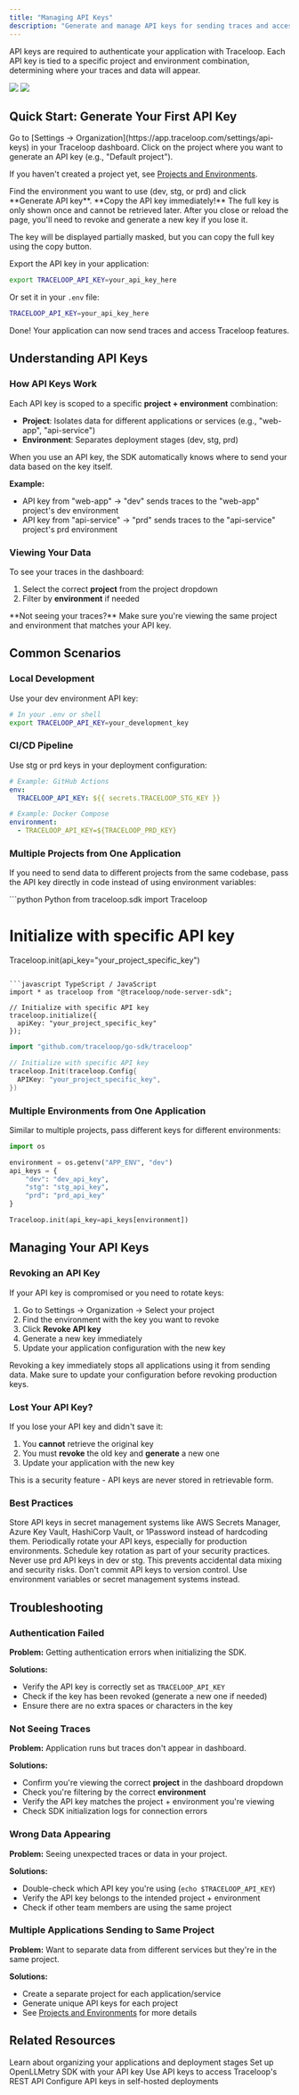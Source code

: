 ```yaml
---
title: "Managing API Keys"
description: "Generate and manage API keys for sending traces and accessing Traceloop features"
---
```


API keys are required to authenticate your application with Traceloop. Each API key is tied to a specific project and environment combination, determining where your traces and data will appear.

<Frame>
  <img className="block dark:hidden" src="/img/settings/project-light.png" />
  <img className="hidden dark:block" src="/img/settings/project-dark.png" />
</Frame>

## Quick Start: Generate Your First API Key

<Steps>
<Step title="Navigate to Settings">
Go to [Settings → Organization](https://app.traceloop.com/settings/api-keys) in your Traceloop dashboard.
</Step>

<Step title="Select Your Project">
Click on the project where you want to generate an API key (e.g., "Default project").

If you haven't created a project yet, see [Projects and Environments](/settings/projects-and-environments).
</Step>

<Step title="Generate API Key for an Environment">
Find the environment you want to use (dev, stg, or prd) and click **Generate API key**.

<Warning>
  **Copy the API key immediately!** The full key is only shown once and cannot be retrieved later.
  After you close or reload the page, you'll need to revoke and generate a new key if you lose it.
</Warning>

The key will be displayed partially masked, but you can copy the full key using the copy button.
</Step>

<Step title="Set as Environment Variable">
Export the API key in your application:

```bash
export TRACELOOP_API_KEY=your_api_key_here
```

Or set it in your `.env` file:

```bash
TRACELOOP_API_KEY=your_api_key_here
```
</Step>
</Steps>

Done! Your application can now send traces and access Traceloop features.

## Understanding API Keys

### How API Keys Work

Each API key is scoped to a specific **project + environment** combination:
- **Project**: Isolates data for different applications or services (e.g., "web-app", "api-service")
- **Environment**: Separates deployment stages (dev, stg, prd)

When you use an API key, the SDK automatically knows where to send your data based on the key itself.

**Example:**
- API key from "web-app" → "dev" sends traces to the "web-app" project's dev environment
- API key from "api-service" → "prd" sends traces to the "api-service" project's prd environment

### Viewing Your Data

To see your traces in the dashboard:
1. Select the correct **project** from the project dropdown
2. Filter by **environment** if needed

<Tip>
  **Not seeing your traces?** Make sure you're viewing the same project and environment
  that matches your API key.
</Tip>

## Common Scenarios

### Local Development

Use your dev environment API key:

```bash
# In your .env or shell
export TRACELOOP_API_KEY=your_development_key
```

### CI/CD Pipeline

Use stg or prd keys in your deployment configuration:

```yaml
# Example: GitHub Actions
env:
  TRACELOOP_API_KEY: ${{ secrets.TRACELOOP_STG_KEY }}
```

```yaml
# Example: Docker Compose
environment:
  - TRACELOOP_API_KEY=${TRACELOOP_PRD_KEY}
```

### Multiple Projects from One Application

If you need to send data to different projects from the same codebase, pass the API key directly in code instead of using environment variables:

<CodeGroup>
```python Python
from traceloop.sdk import Traceloop

# Initialize with specific API key
Traceloop.init(api_key="your_project_specific_key")
```

```javascript TypeScript / JavaScript
import * as traceloop from "@traceloop/node-server-sdk";

// Initialize with specific API key
traceloop.initialize({
  apiKey: "your_project_specific_key"
});
```

```go Go
import "github.com/traceloop/go-sdk/traceloop"

// Initialize with specific API key
traceloop.Init(traceloop.Config{
  APIKey: "your_project_specific_key",
})
```
</CodeGroup>

### Multiple Environments from One Application

Similar to multiple projects, pass different keys for different environments:

```python
import os

environment = os.getenv("APP_ENV", "dev")
api_keys = {
    "dev": "dev_api_key",
    "stg": "stg_api_key",
    "prd": "prd_api_key"
}

Traceloop.init(api_key=api_keys[environment])
```

## Managing Your API Keys

### Revoking an API Key

If your API key is compromised or you need to rotate keys:

1. Go to Settings → Organization → Select your project
2. Find the environment with the key you want to revoke
3. Click **Revoke API key**
4. Generate a new key immediately
5. Update your application configuration with the new key

<Warning>
  Revoking a key immediately stops all applications using it from sending data.
  Make sure to update your configuration before revoking production keys.
</Warning>

### Lost Your API Key?

If you lose your API key and didn't save it:

1. You **cannot** retrieve the original key
2. You must **revoke** the old key and **generate** a new one
3. Update your application with the new key

This is a security feature - API keys are never stored in retrievable form.

### Best Practices

<CardGroup cols={2}>
  <Card title="Use Secret Management" icon="key">
    Store API keys in secret management systems like AWS Secrets Manager, Azure Key Vault,
    HashiCorp Vault, or 1Password instead of hardcoding them.
  </Card>

  <Card title="Rotate Keys Regularly" icon="rotate">
    Periodically rotate your API keys, especially for production environments.
    Schedule key rotation as part of your security practices.
  </Card>

  <Card title="Separate Keys Per Environment" icon="layer-group">
    Never use prd API keys in dev or stg.
    This prevents accidental data mixing and security risks.
  </Card>

  <Card title="Limit Key Exposure" icon="eye-slash">
    Don't commit API keys to version control. Use environment variables
    or secret management systems instead.
  </Card>
</CardGroup>

## Troubleshooting

### Authentication Failed

**Problem:** Getting authentication errors when initializing the SDK.

**Solutions:**
- Verify the API key is correctly set as `TRACELOOP_API_KEY`
- Check if the key has been revoked (generate a new one if needed)
- Ensure there are no extra spaces or characters in the key

### Not Seeing Traces

**Problem:** Application runs but traces don't appear in dashboard.

**Solutions:**
- Confirm you're viewing the correct **project** in the dashboard dropdown
- Check you're filtering by the correct **environment**
- Verify the API key matches the project + environment you're viewing
- Check SDK initialization logs for connection errors

### Wrong Data Appearing

**Problem:** Seeing unexpected traces or data in your project.

**Solutions:**
- Double-check which API key you're using (`echo $TRACELOOP_API_KEY`)
- Verify the API key belongs to the intended project + environment
- Check if other team members are using the same project

### Multiple Applications Sending to Same Project

**Problem:** Want to separate data from different services but they're in the same project.

**Solutions:**
- Create a separate project for each application/service
- Generate unique API keys for each project
- See [Projects and Environments](/settings/projects-and-environments) for more details

## Related Resources

<CardGroup cols={2}>
  <Card title="Projects and Environments" icon="folder-tree" href="/settings/projects-and-environments">
    Learn about organizing your applications and deployment stages
  </Card>

  <Card title="Getting Started" icon="rocket" href="/openllmetry/getting-started-python">
    Set up OpenLLMetry SDK with your API key
  </Card>

  <Card title="Dashboard API" icon="webhook" href="/api-reference/introduction">
    Use API keys to access Traceloop's REST API
  </Card>

  <Card title="Self-Hosting" icon="server" href="/self-host/introduction">
    Configure API keys in self-hosted deployments
  </Card>
</CardGroup>
